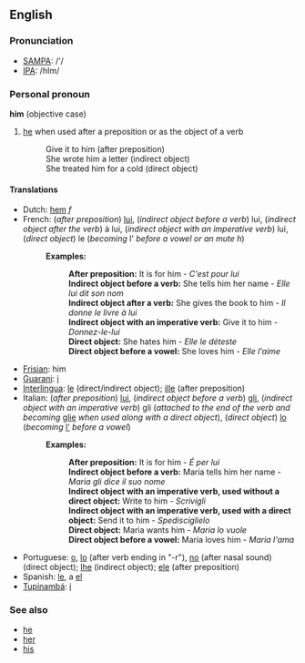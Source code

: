 ==English==
===Pronunciation===
*[[w:SAMPA|SAMPA]]: /'/
*[[w:IPA|IPA]]: /hIm/

===Personal pronoun===
'''him''' (objective case)
#[[he]] when used after a preposition or as the object of a verb
#:Give it to him (after preposition)
#:She wrote him a letter (indirect object)
#:She treated him for a cold (direct object)

====Translations====
*Dutch: [[hem]] ''f''
*French: (''after preposition'') [[lui#French|lui]], (''indirect object before a verb'') lui, (''indirect object after the verb'') à lui, (''indirect object with an imperative verb'') lui, (''direct object'') le (''becoming'' l' ''before a vowel or an mute h'')
*:'''Examples:'''
*::'''After preposition:''' It is for him - ''C'est pour lui''
*::'''Indirect object before a verb:''' She tells him her name - ''Elle lui dit son nom''
*::'''Indirect object after a verb:''' She gives the book to him - ''Il donne le livre à lui''
*::'''Indirect object with an imperative verb:''' Give it to him - ''Donnez-le-lui''
*::'''Direct object:''' She hates him - ''Elle le déteste''
*::'''Direct object before a vowel:''' She loves him - ''Elle l'aime''
*[[Frisian]]: him
*[[Guarani]]: [[i]]
*[[Interlingua]]: [[le]] (direct/indirect object); [[ille]] (after preposition)
*Italian: (''after preposition'') [[lui#Italian|lui]], (''indirect object before a verb'') [[gli]], (''indirect object with an imperative verb'') gli (''attached to the end of the verb and becoming'' [[glie]] ''when used along with a direct object''), (''direct object'') [[lo#Italian|lo]] (''becoming'' [[l']] ''before a vowel'')
*:'''Examples:'''
*::'''After preposition:''' It is for him - ''É per lui''
*::'''Indirect object before a verb:''' Maria tells him her name - ''Maria gli dice il suo nome''
*::'''Indirect object with an imperative verb, used without a direct object:''' Write to him - ''Scrivigli''
*::'''Indirect object with an imperative verb, used with a direct object:''' Send it to him - ''Spedisciglielo''
*::'''Direct object:''' Maria wants him - ''Maria lo vuole''
*::'''Direct object before a vowel:''' Maria loves him - ''Maria l'ama''
*Portuguese: [[o]], [[lo]] (after verb ending in "-r"), [[no]] (after nasal sound) (direct object); [[lhe]] (indirect object); [[ele]] (after preposition)
*Spanish: [[le]], a [[el]]
*[[Tupinambá]]: [[i]]

===See also===
*[[he]]
*[[her]]
*[[his]]